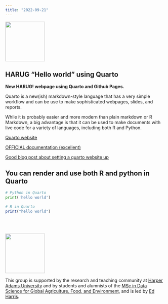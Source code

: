 ```yaml
---
title: "2022-09-21"
---
```


![](img/harug-hex.png){width="125"}

## HARUG "Hello world" using Quarto

**New HARUG! webpage using Quarto and Github Pages.**

Quarto is a new(ish) markdown-style language that has a very simple workflow and can be use to make sophisticated webpages, slides, and reports.

While it is probably easier and more modern than plain markdown or R Markdown, a big advantage is that it can be used to make documents with live code for a variety of languages, including both R and Python.

[Quarto website](https://quarto.org/)

[OFFICIAL documentation (excellent)](https://quarto.org/docs/guide/)

[Good blog post about setting a quarto website up](https://www.apreshill.com/blog/2022-04-we-dont-talk-about-quarto/)

## You can render and use both R and python in Quarto

```python
# Python in Quarto
print('hello world')
```

```r
# R in Quarto
print("hello world")
```

<br><br>

![](img/HDS.png){fig-alt="Harper Data Science" width="125"}

This group is supported by the research and teaching community at [Harper Adams University](https://www.harper-adams.ac.uk/ "Harper Adams University") and by students and alumnists of the [MSc in Data Science for Global Agriculture, Food, and Environment](https://www.harper-adams.ac.uk/courses/postgraduate/201194/data-science-for-global-agriculture-food-and-environment "MSc in Data Science"), and is led by [Ed Harris](https://www.harper-adams.ac.uk/general/staff/profile/201620/Edwin-Harris/ "Ed's Faculty page").
